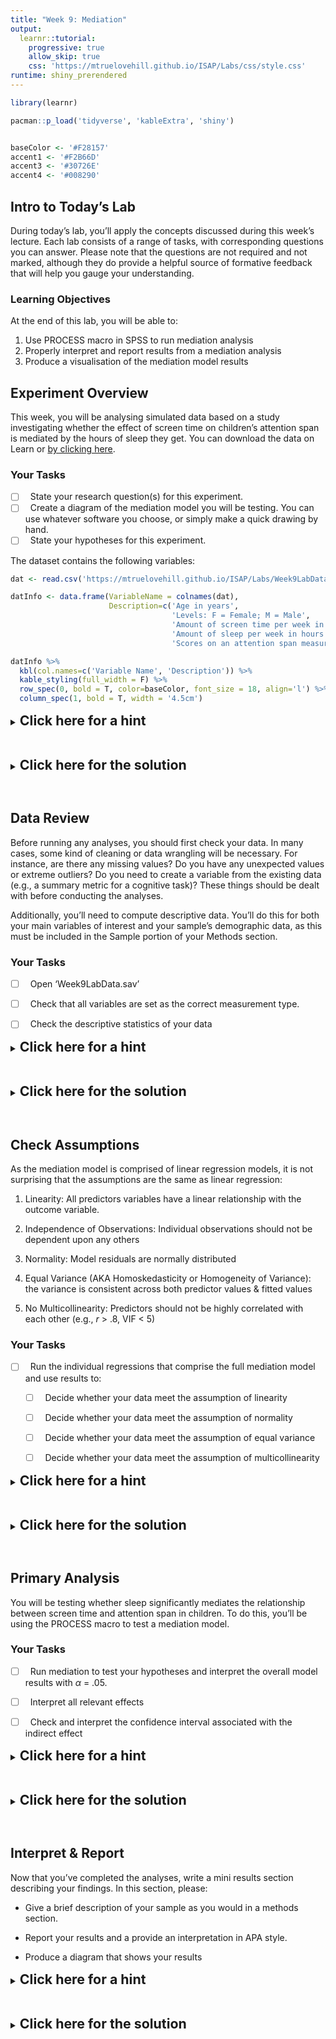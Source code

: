 ```yaml
---
title: "Week 9: Mediation"
output:
  learnr::tutorial:
    progressive: true
    allow_skip: true
    css: 'https://mtruelovehill.github.io/ISAP/Labs/css/style.css'
runtime: shiny_prerendered
---
```


```r
library(learnr)

pacman::p_load('tidyverse', 'kableExtra', 'shiny')


baseColor <- '#F28157'
accent1 <- '#F2B66D'
accent3 <- '#30726E'
accent4 <- '#008290'
```


## Intro to Today's Lab

During today's lab, you'll apply the concepts discussed during this week's lecture. Each lab consists of a range of tasks, with corresponding questions you can answer. Please note that the questions are not required and not marked, although they do provide a helpful source of formative feedback that will help you gauge your understanding. 

### Learning Objectives
At the end of this lab, you will be able to:

1. Use PROCESS macro in SPSS to run mediation analysis
2. Properly interpret and report results from a mediation analysis
3. Produce a visualisation of the mediation model results


## Experiment Overview

This week, you will be analysing simulated data based on a study investigating whether the effect of screen time on children's attention span is mediated by the hours of sleep they get. You can download the data on Learn or [by clicking here](https://mtruelovehill.github.io/ISAP/Labs/Week9LabData.sav).

### Your Tasks
+ [ ] $\ $ State your research question(s) for this experiment.
+ [ ] $\ $ Create a diagram of the mediation model you will be testing. You can use whatever software you choose, or simply make a quick drawing by hand.
+ [ ] $\ $ State your hypotheses for this experiment.

The dataset contains the following variables:

```r
dat <- read.csv('https://mtruelovehill.github.io/ISAP/Labs/Week9LabData.csv')

datInfo <- data.frame(VariableName = colnames(dat),
                      Description=c('Age in years',
                                    'Levels: F = Female; M = Male',
                                    'Amount of screen time per week in hours',
                                    'Amount of sleep per week in hours',
                                    'Scores on an attention span measure; values may range between 50-80'))

datInfo %>%
  kbl(col.names=c('Variable Name', 'Description')) %>%
  kable_styling(full_width = F) %>%
  row_spec(0, bold = T, color=baseColor, font_size = 18, align='l') %>%
  column_spec(1, bold = T, width = '4.5cm')
```


<div class="container">
<details><summary><span style = "font-weight: bold; font-size: 16pt"> Click here for a hint </span></summary>

With mediation, the primary objective is to test the indirect effect of your predictor upon the outcome (i.e., the effect of the predictor that comes through the mediator), so the statistical hypotheses should be framed in that way.

</details>
</div>
</br>

<div class="container">
<details><summary><span style = "font-weight: bold; font-size: 16pt"> Click here for the solution </span></summary>

A possible research question for this study would be:

<i> Does sleep mediate the relationship between screen time and attention span in children? </i>

This diagram reflects the model to be tested:

```r
knitr::include_graphics('https://mtruelovehill.github.io/ISAP/Labs/images/week9_mediationMod.png')
```

A basic hypothesis would be:

Sleep mediates the relationship between screen time and attention span in children.

The statistical hypothesis would be:

$\beta_{indirect} \neq 0$

</details>
</div>
</br>


## Data Review

Before running any analyses, you should first check your data. In many cases, some kind of cleaning or data wrangling will be necessary. For instance, are there any missing values? Do you have any unexpected values or extreme outliers? Do you need to create a variable from the existing data (e.g., a summary metric for a cognitive task)? These things should be dealt with before conducting the analyses.

Additionally, you'll need to compute descriptive data. You'll do this for both your main variables of interest and your sample's demographic data, as this must be included in the Sample portion of your Methods section. 

### Your Tasks

+ [ ] $\ $ Open 'Week9LabData.sav'

+ [ ] $\ $ Check that all variables are set as the correct measurement type. 

+ [ ] $\ $ Check the descriptive statistics of your data

<div class="container">
<details><summary><span style = "font-weight: bold; font-size: 16pt"> Click here for a hint </span></summary>

For continuous variables, the descriptive statistics to check are mean and standard deviation. It's also useful to check the minimum and maximum so you can easily identify values outside of your expected range. For categorical variables, you'll check the frequency of participants in each group. It may also be useful to check the mode.


</details>
</div>
</br>

<div class="container">
<details><summary><span style = "font-weight: bold; font-size: 16pt"> Click here for the solution </span></summary>

* `Age` - Scale

* `Gender` - Nominal

* `Screen` - Scale

* `Sleep` - Scale

* `Att` - Scale

`Age` should be set as scale. Otherwise all variables are coded properly.

<br>
<span style = "font-weight: bold; font-size: 14pt"> Check Descriptive Statistics </span>

**Categorical Variables:** The only categorical variable in this week's dataset is `Gender`. Click *Analyze>Descriptive Statistics>Frequencies*, then add `Gender` to the 'Variable(s)' box. Make sure 'Display frequency tables' is checked, then click 'OK'. You should see the following output:

```r
knitr::include_graphics('https://mtruelovehill.github.io/ISAP/Labs/images/week9_genDist.png')
```


**Continuous Variables:** All remaining variables are continuous. Click *Analyze>Descriptive Statistics>Frequencies*, then add these to the 'Variable(s)' box. Make sure 'Display frequency tables' is not ticked, then click 'Statistics'. Tick 'Mean', 'Std. Deviation', 'Minimum', and 'Maximum'. Click 'Continue', then 'OK'. You should see the following output:

```r
knitr::include_graphics('https://mtruelovehill.github.io/ISAP/Labs/images/week9_descriptives.png')
```


</details>
</div>
</br>

## Check Assumptions

As the mediation model is comprised of linear regression models, it is not surprising that the assumptions are the same as linear regression: 

(1) Linearity: All predictors variables have a linear relationship with the outcome variable.

(2) Independence of Observations: Individual observations should not be dependent upon any others

(3) Normality: Model residuals are normally distributed

(4) Equal Variance (AKA Homoskedasticity or Homogeneity of Variance): the variance is consistent across both predictor values & fitted values

(5) No Multicollinearity: Predictors should not be highly correlated with each other (e.g., $r$ > .8, VIF < 5)


### Your Tasks

+ [ ] $\ $ Run the individual regressions that comprise the full mediation model and use results to:

  + [ ] $\ $ Decide whether your data meet the assumption of linearity

  + [ ] $\ $ Decide whether your data meet the assumption of normality

  + [ ] $\ $ Decide whether your data meet the assumption of equal variance

  + [ ] $\ $ Decide whether your data meet the assumption of multicollinearity

<div class="container">
<details><summary><span style = "font-weight: bold; font-size: 16pt"> Click here for a hint </span></summary>

This mediation model is comprised of the following regression models:

$Sleep_i \sim \beta_0 + \beta_1ScreenTime_i + \epsilon_i$


$Attention_i \sim \beta_0 + \beta_1ScreenTime_i + \beta_2Sleep_i + \epsilon_i$

</details>
</div>
</br>

<div class="container">
<details><summary><span style = "font-weight: bold; font-size: 16pt"> Click here for the solution </span></summary>

<span style = "font-weight: bold; font-size: 14pt"> **Model 1 Assumptions: `Sleep` ~ `Screen` ** </span>

To test this model's assumptions, navigate to  *Analyze > Regression > Linear*. Add your outcome variable, `Sleep`, to the 'Dependent' box and your predictor, `Screen`, to the 'Independent(s)' box.

To produce the histogram, P-P plot, and the plot of residuals by predicted values, click 'Plots', move the ZRESID variable (which reflects the standardized residual) into the Y box and the ZPRED variable (which reflects the standardized model-predicted value of well-being for each individual) into the X box. Make sure both 'Histogram' and 'Normal probability plot' is ticked.

Click 'Continue'. To check for multicollinearity, click 'Statistics' and tick 'Collinearity diagnostics': 

```r
knitr::include_graphics('https://mtruelovehill.github.io/PRM/Labs/images/week8_lrStats.png')
```

Click 'Continue' and then 'OK'. 

We will assume that the study design effectively addressed the assumption of independence.

First, have a look at the histogram:

```r
knitr::include_graphics('https://mtruelovehill.github.io/ISAP/Labs/images/week9_m1Hist.png')
```

In general, we see a nice symmetrical bell curve, with most observations falling near the mean value and fewer observations in the tails. There does not appear to be issues with normality, which the P-P plot confirms:

```r
knitr::include_graphics('https://mtruelovehill.github.io/ISAP/Labs/images/week9_m1PP.png')
```

All points fall along the black diagonal which indicates where we would expect the data to fall if they were perfectly normal. Based on these two plots, we can assume the data are normal.


Inspection of the residuals by predicted values plot shows a cloud of points, with no unusual patterns: 
```r
knitr::include_graphics('https://mtruelovehill.github.io/ISAP/Labs/images/week9_m1ResidPred.png')
```
This suggests both linearity and homogeneity of variance assumptions are met. 

As this is a simple linear model (only a single predictor), there is no risk of multicollinearity. 


<span style = "font-weight: bold; font-size: 14pt"> **Model 1 Assumptions: `Attention` ~ `Screen` + `Sleep` ** </span>

Navigate to  *Analyze > Regression > Linear*. Replace `Sleep` with `Att` in the 'Dependent' box and add `Sleep` instead to the 'Independent(s)' box (along with `Screen`). All other settings can be left as is.

Both the histogram and P-P plot indicate that residuals are normally distributed:

```r
knitr::include_graphics('https://mtruelovehill.github.io/ISAP/Labs/images/week9_m2Hist.png')
```

```r
knitr::include_graphics('https://mtruelovehill.github.io/ISAP/Labs/images/week9_m2PP.png')
```

As before, the residuals by predicted values plot shows no issues with nonlinearity or heterogeneity:
```r
knitr::include_graphics('https://mtruelovehill.github.io/ISAP/Labs/images/week9_m2ResidPred.png')
```

A check of the VIF values to assess multicollinearity indicates that the predictors are not problematically correlated:
```r
knitr::include_graphics('https://mtruelovehill.github.io/ISAP/Labs/images/week9_m2VIF.png')
```

</details>
</div>
</br>


## Primary Analysis

You will be testing whether sleep significantly mediates the relationship between screen time and attention span in children. To do this, you'll be using the PROCESS macro to test a mediation model. 


### Your Tasks

+ [ ] $\ $ Run mediation to test your hypotheses and interpret the overall model results with $\alpha$ = .05.

+ [ ] $\ $ Interpret all relevant effects

+ [ ] $\ $ Check and interpret the confidence interval associated with the indirect effect


<div class="container">
<details><summary><span style = "font-weight: bold; font-size: 16pt"> Click here for a hint </span></summary>

To perform a simple mediation model, navigate to *Analyze > Regression > PROCESS v4.2 by Andrew F. Hayes*. You'll need to select model number 4.

</details>
</div>
</br>


<div class="container">
<details><summary><span style = "font-weight: bold; font-size: 16pt"> Click here for the solution </span></summary>

Navigate to *Analyze > Regression > PROCESS v4.2 by Andrew F. Hayes*. In the dialogue box, select model number 4 to indicate that you are performing simple mediation. Add the output variable, `Att` to the 'Y variable' box, the predictor, `Screen`, to the 'X variable box', and the mediator, `Sleep`, to the 'Mediator(s) M' box:

```r
knitr::include_graphics('https://mtruelovehill.github.io/ISAP/Labs/images/week9_processMod.png')
```

Click Options and select 'Show total effect model'. All other options can be left at default. Click 'Continue'.

Click 'OK'. Because bootstrapping can be computationally intense, it may be a moment before the results appear in the output. 

The first portion of the output shows the variables used in the model. You can use this to confirm you entered everything appropriately. The next portion shows the results from the model that predicted sleep from screen time:

```r
knitr::include_graphics('https://mtruelovehill.github.io/ISAP/Labs/images/week9_m1Output.png')
```

This output indicates that hours of screen time per week significantly predicted sleep, explaining 21% of the variance in hours of sleep per week. As screen is the only predictor in this model, it is not surprising that both the overall model and screen as an individual predictor are both significant.


The third portion of the output shows the results from the regression model predicting attention from both sleep and screen time. Once again, the overall model is significant, and both screen time and sleep are significant predictors:

```r
knitr::include_graphics('https://mtruelovehill.github.io/ISAP/Labs/images/week9_m2Output.png')
```

The final portion of the output is the key result from the mediation analysis:

```r
knitr::include_graphics('https://mtruelovehill.github.io/ISAP/Labs/images/week9_medEffs.png')
```

This portion includes the indirect effect of screen time on attention. If sleep did not mediate this effect, the true estimate would be equal to 0. However, the bootstrapped confidence interval does not contain 0, suggesting sleep does play a mediating role in the relationship between screen time and attention. 


</details>
</div>
</br>

## Interpret & Report 

Now that you've completed the analyses, write a mini results section describing your findings. In this section, please:

+ Give a brief description of your sample as you would in a methods section. 

+ Report your results and a provide an interpretation in APA style. 

+ Produce a diagram that shows your results


<div class="container">
<details><summary><span style = "font-weight: bold; font-size: 16pt"> Click here for a hint </span></summary>

There are many ways you could write this up, but you should at least include the following information:

+ alpha level
+ number of participants ( $n$)
+ participant demographics (mean age, age $SD$, and age range of sample; gender distribution of sample)
+ descriptive data for each variable ($M$ & $SD$)
+ the type of test used, including number of bootstrapped samples used
+ coefficient results from key models ($\beta$, $SE$, and $p$)
+ Overall model results from the full model ($F$, $df$, $p$, $R^2$)
+ Indirect effect results ($\beta$, $SD$, 95% CI)
+ Comparison between indirect results and total model (partial vs full mediation)

</details>
</div>
</br>


<div class="container">
<details><summary><span style = "font-weight: bold; font-size: 16pt"> Click here for the solution </span></summary>
Sample data, descriptive data, and assumptions checks can be reported as in previous weeks. Here is an example of how mediation may be reported:

Mediation analysis with PROCESS macro Version 4.2 (Hayes, 2017) was used to investigate the hypothesis that sleep mediates the effect of screen time on attention span in children. Results showed that screen time was a significant predictor of sleep, $\beta$ = -0.52, $SE$ = 0.09, $p$ < .001. Both screen time, $\beta$ = -0.16, $SE$ = 0.08, $p$ = .04, and sleep, $\beta$ = 0.30, $SE$ = 0.07, $p$ < .001, significantly predicted attention span, explaining 25% of its variance, $F$(2, 119) = 20.10, $p$ < .001.

The indirect effect was tested using a percentile bootstrap estimation approach with 5000 samples. These results indicated the indirect coefficient was significant, $\beta$ = -0.16, $SE$ = 0.05, 95% CI[-0.26,-0.07], suggesting that the relationship between screen time and attention span is at least partially explained by sleep. However, screen time remained a significant predictor of attention even after controlling for sleep ($p$ = .04), indicating partial, rather than full, mediation. See Figure 1 for a summary of key results.


```r
knitr::include_graphics('https://mtruelovehill.github.io/ISAP/Labs/images/week9_medFig.png')
```


</details>
</div>
</br>
